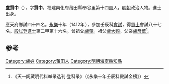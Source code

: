 '''盧質中'''（{{bd|1374年||？}}），字'''質中'''，福建興化府莆田縣奉谷里第十四圖人，[[明朝|明朝]]政治人物。進士出身。

應天府鄉試四十四名。[[永樂|永樂]]十年（1412年），參加壬辰科[[會試|會試]]，得[[貢士|貢士]]會試八十七名。[[殿試|殿試]]登[[進士|進士]]第二甲第十六名。曾祖父[[盧肇|盧肇]]。祖父[[盧大觀|盧大觀]]。父亲[[盧彥華|盧彥華]]<ref>《天一阁藏明代科举录选刊·登科录》（《永樂十年壬辰科殿試金榜》）</ref>。

==参考==
{{reflist}}

{{start box}}
{{s-off}}
{{s-vacant|不詳|last=[[鄭文志|鄭文志]]}}
{{s-title|明朝海寧縣知縣|1417年－1418年}}
{{s-after|[[方直|方直]]}}
{{end box}}

{{明朝人物小作品}}
{{永樂十年壬辰科殿試金榜}}

[[Category:盧姓|Category:盧姓]]
[[Category:莆田人|Category:莆田人]]
[[Category:明朝海寧縣知縣|Category:明朝海寧縣知縣]]